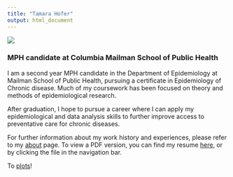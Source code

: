 ```yaml
---
title: "Tamara Hofer"
output: html_document
---
```


![](load/photo.jpeg)

### MPH candidate at Columbia Mailman School of Public Health 

I am a second year MPH candidate in the Department of Epidemiology at Mailman School of Public Health, pursuing a certificate in Epidemiology of Chronic disease. Much of my coursework has been focused on theory and methods of epidemiological research.

After graduation, I hope to pursue a career where I can apply my epidemiological and data analysis skills to further improve access to preventative care for chronic diseases. 

For further information about my work history and experiences, please refer to my [about](about.html) page.
To view a PDF version, you can find my resume [here](./load/CV_Hofer.pdf), or by clicking the file in the navigation bar. 


To [plots](plots.html)!

